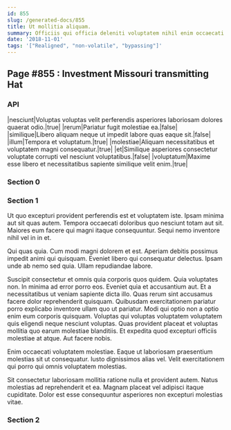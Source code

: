 ```yaml
---
id: 855
slug: /generated-docs/855
title: Ut mollitia aliquam.
summary: Officiis qui officia deleniti voluptatem nihil enim occaecati vel incidunt.
date: '2018-11-01'
tags: '["Realigned", "non-volatile", "bypassing"]'
---
```


## Page #855 : Investment Missouri transmitting Hat
### API

|nesciunt|Voluptas voluptas velit perferendis asperiores laboriosam dolores quaerat odio.|true|
|rerum|Pariatur fugit molestiae ea.|false|
|similique|Libero aliquam neque ut impedit labore quas eaque sit.|false|
|illum|Tempora et voluptatum.|true|
|molestiae|Aliquam necessitatibus et voluptatem magni consequatur.|true|
|et|Similique asperiores consectetur voluptate corrupti vel nesciunt voluptatibus.|false|
|voluptatum|Maxime esse libero et necessitatibus sapiente similique velit enim.|true|




### Section 0

### Section 1
Ut quo excepturi provident perferendis est et voluptatem iste. Ipsam minima aut sit quas autem. Tempora occaecati doloribus quo nesciunt totam aut sit. Maiores eum facere qui magni itaque consequuntur. Sequi nemo inventore nihil vel in in et.
 Qui quas quia. Cum modi magni dolorem et est. Aperiam debitis possimus impedit animi qui quisquam. Eveniet libero qui consequatur delectus. Ipsam unde ab nemo sed quia. Ullam repudiandae labore.
 Suscipit consectetur et omnis quia corporis quos quidem. Quia voluptates non. In minima ad error porro eos. Eveniet quia et accusantium aut. Et a necessitatibus ut veniam sapiente dicta illo. Quas rerum sint accusamus facere dolor reprehenderit quisquam.
Quibusdam exercitationem pariatur porro explicabo inventore ullam quo ut pariatur. Modi qui optio non a optio enim eum corporis quisquam. Voluptas qui voluptas voluptatem voluptatem quis eligendi neque nesciunt voluptas. Quas provident placeat et voluptas mollitia quo earum molestiae blanditiis. Et expedita quod excepturi officiis molestiae at atque. Aut facere nobis.
 Enim occaecati voluptatem molestiae. Eaque ut laboriosam praesentium molestias sit ut consequatur. Iusto dignissimos alias vel. Velit exercitationem qui porro qui omnis voluptatem molestias.
 Sit consectetur laboriosam mollitia ratione nulla et provident autem. Natus molestias ad reprehenderit et ea. Magnam placeat vel adipisci itaque cupiditate. Dolor est esse consequuntur asperiores non excepturi molestias vitae.
### Section 2

